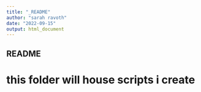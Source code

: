 ```yaml
---
title: "_README"
author: "sarah ravoth"
date: "2022-09-15"
output: html_document
---
```


## README 

# this folder will house scripts i create